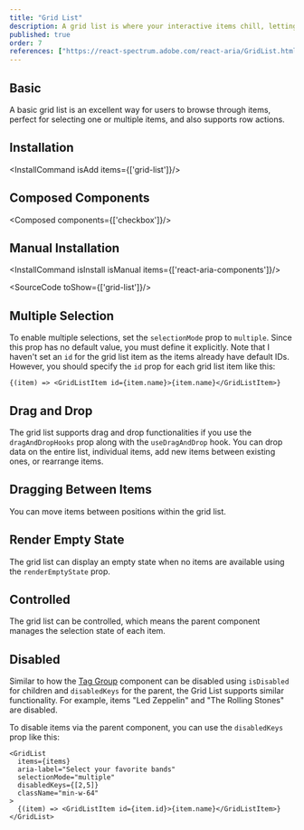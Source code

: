 ```yaml
---
title: "Grid List"
description: A grid list is where your interactive items chill, letting you navigate with your keyboard, pick one or multiple, and even drop some row actions.
published: true
order: 7
references: ["https://react-spectrum.adobe.com/react-aria/GridList.html#props"]
---
```


## Basic
A basic grid list is an excellent way for users to browse through items, perfect for selecting one or multiple items, and also supports row actions.
<How minW72 toUse="collections/grid-list-demo" />

## Installation
<InstallCommand isAdd items={['grid-list']}/>

## Composed Components
<Composed components={['checkbox']}/>

## Manual Installation
<InstallCommand isInstall isManual items={['react-aria-components']}/>

<SourceCode toShow={['grid-list']}/>

## Multiple Selection
To enable multiple selections, set the `selectionMode` prop to `multiple`. Since this prop has no default value, you must define it explicitly.
<How minW72 toUse="collections/grid-list-multiple-demo" />
Note that I haven't set an `id` for the grid list item as the items already have default IDs. However, you should specify the `id` prop for each grid list item like this:
```
{(item) => <GridListItem id={item.name}>{item.name}</GridListItem>}
```

## Drag and Drop
The grid list supports drag and drop functionalities if you use the `dragAndDropHooks` prop along with the `useDragAndDrop` hook. You can drop data on the entire list, individual items, add new items between existing ones, or rearrange items.
<How minW72 toUse="collections/grid-list-drag-demo" />

## Dragging Between Items
You can move items between positions within the grid list.
<How withNoPadding isCenter={false} toUse="collections/grid-list-drag-between-item-demo" />

## Render Empty State
The grid list can display an empty state when no items are available using the `renderEmptyState` prop.
<How minW72 toUse="collections/grid-list-render-empty-state-demo" />

## Controlled
The grid list can be controlled, which means the parent component manages the selection state of each item.
<How minW72 toUse="collections/grid-list-controlled-demo" />

## Disabled
Similar to how the [Tag Group](/docs/components/collections/tag-group) component can be disabled using `isDisabled` for children and `disabledKeys` for the parent, the Grid List supports similar functionality. For example, items "Led Zeppelin" and "The Rolling Stones" are disabled.
<How minW72 toUse="collections/grid-list-disabled-demo" />

To disable items via the parent component, you can use the `disabledKeys` prop like this:
```tsx {5}
<GridList
  items={items}
  aria-label="Select your favorite bands"
  selectionMode="multiple"
  disabledKeys={[2,5]}
  className="min-w-64"
>
  {(item) => <GridListItem id={item.id}>{item.name}</GridListItem>}
</GridList>
```
